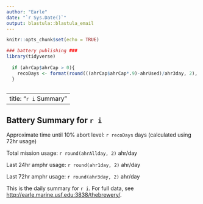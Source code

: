 ```yaml
---
author: "Earle"
date: "`r Sys.Date()`"
output: blastula::blastula_email 
---
```


```r
knitr::opts_chunk$set(echo = TRUE)
```

```r
### battery publishing ###
library(tidyverse)
  
  if (ahrCap$ahrCap > 0){
    recoDays <- format(round(((ahrCap$ahrCap*.9)-ahrUsed)/ahr3day, 2), nsmall = 2) #calculate days til 10% abort level
  }
  
```

---
title: "`r i` Summary"
---

## Battery Summary for `r i`

Approximate time until 10% abort level: `r recoDays` days (calculated using 72hr usage)

Total mission usage: `r round(ahrAllday, 2)` ahr/day

Last 24hr amphr usage: `r round(ahr1day, 2)` ahr/day

Last 72hr amphr usage: `r round(ahr3day, 2)` ahr/day

This is the daily summary for `r i`. For full data, see <http://earle.marine.usf.edu:3838/thebrewery/>.

